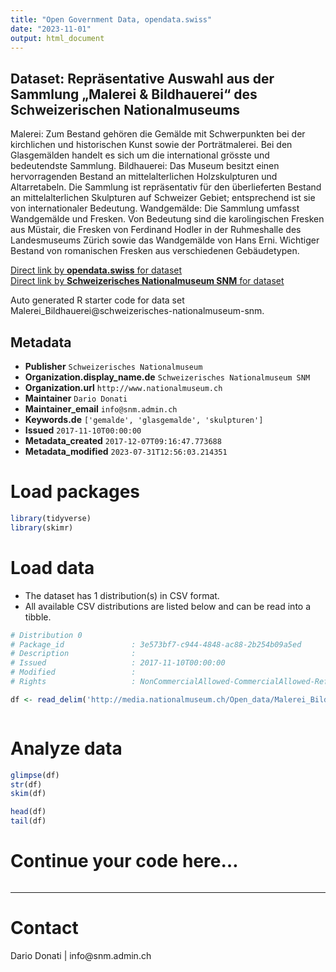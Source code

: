 ```yaml
---
title: "Open Government Data, opendata.swiss"
date: "2023-11-01"
output: html_document
---
```


## Dataset: Repräsentative Auswahl aus der Sammlung „Malerei & Bildhauerei“ des Schweizerischen Nationalmuseums

Malerei:
Zum Bestand gehören die Gemälde mit Schwerpunkten bei der kirchlichen und historischen Kunst sowie der Porträtmalerei. Bei den Glasgemälden handelt es sich um die international grösste und bedeutendste Sammlung.
Bildhauerei:
Das Museum besitzt einen hervorragenden Bestand an mittelalterlichen Holzskulpturen und Altarretabeln. Die Sammlung ist repräsentativ für den überlieferten Bestand an mittelalterlichen Skulpturen auf Schweizer Gebiet; entsprechend ist sie von internationaler Bedeutung.
Wandgemälde:
Die Sammlung umfasst Wandgemälde und Fresken. Von Bedeutung sind die karolingischen Fresken aus Müstair, die Fresken von Ferdinand Hodler in der Ruhmeshalle des Landesmuseums Zürich sowie das Wandgemälde von Hans Erni. Wichtiger Bestand von romanischen Fresken aus verschiedenen Gebäudetypen.

[Direct link by **opendata.swiss** for dataset](https://opendata.swiss/de/dataset/malerei_bildhauerei)<br>
[Direct link by **Schweizerisches Nationalmuseum SNM** for dataset](https://www.nationalmuseum.ch/sammlung_online/)

Auto generated R starter code for data set Malerei_Bildhauerei@schweizerisches-nationalmuseum-snm.

## Metadata

- **Publisher** `Schweizerisches Nationalmuseum`
- **Organization.display_name.de** `Schweizerisches Nationalmuseum SNM`
- **Organization.url** `http://www.nationalmuseum.ch`
- **Maintainer** `Dario Donati`
- **Maintainer_email** `info@snm.admin.ch`
- **Keywords.de** `['gemalde', 'glasgemalde', 'skulpturen']`
- **Issued** `2017-11-10T00:00:00`
- **Metadata_created** `2017-12-07T09:16:47.773688`
- **Metadata_modified** `2023-07-31T12:56:03.214351`


# Load packages

```r

library(tidyverse)
library(skimr)

```

# Load data

-   The dataset has 1 distribution(s) in CSV format.
-   All available CSV distributions are listed below and can be read into a tibble.

```r

# Distribution 0
# Package_id               : 3e573bf7-c944-4848-ac88-2b254b09a5ed
# Description              : 
# Issued                   : 2017-11-10T00:00:00
# Modified                 : 
# Rights                   : NonCommercialAllowed-CommercialAllowed-ReferenceRequired

df <- read_delim('http://media.nationalmuseum.ch/Open_data/Malerei_Bildhauerei.csv')



```

# Analyze data

```r

glimpse(df)
str(df)
skim(df)

head(df)
tail(df)

```

# Continue your code here...

```r

```

------------------------------------------------------------------------

# Contact

Dario Donati | info@snm.admin.ch
